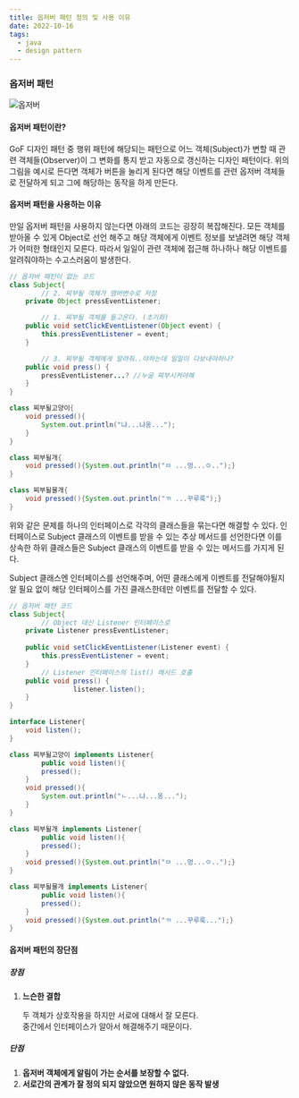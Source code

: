 ```yaml
---
title: 옵저버 패턴 정의 및 사용 이유
date: 2022-10-16
tags:
  - java
  - design pattern
---
```


### 옵저버 패턴

![옵저버](./observer.png)
#### 옵저버 패턴이란?

GoF 디자인 패턴 중 행위 패턴에 해당되는 패턴으로 어느 객체(Subject)가 변할 때 관련 객체들(Observer)이 그 변화를 통지 받고 자동으로 갱신하는 디자인 패턴이다. 위의 그림을 예시로 든다면 객체가 버튼을 눌리게 된다면 해당 이벤트를 관련 옵저버 객체들로 전달하게 되고 그에 해당하는 동작을 하게 만든다.

#### 옵저버 패턴을 사용하는 이유

만일 옵저버 패턴을 사용하지 않는다면 아래의 코드는 굉장히 복잡해진다. 모든 객체를 받아올 수 있게 Object로 선언 해주고 해당 객체에게 이벤트 정보를 보낼려면 해당 객체가 어떠한 형태인지 모른다. 따라서 일일이 관련 객체에 접근해 하나하나 해당 이벤트를 알려줘야하는 수고스러움이 발생한다.

```java
// 옵저버 패턴이 없는 코드
class Subject{
		// 2. 찌부될 객체가 맴버변수로 저장
    private Object pressEventListener;

		// 1. 찌부될 객체를 들고온다. (초기화)
    public void setClickEventListener(Object event) {
        this.pressEventListener = event;
    }

		// 3. 찌부될 객체에게 알려줘..야하는데 일일이 다보내야하나?
    public void press() {
        pressEventListener...? //누굴 찌부시켜야해
    }
}

class 찌부될고양이{
    void pressed(){
        System.out.println("냐...냐옹...");
    }
}

class 찌부될개{
    void pressed(){System.out.println("ㅁ ...멍...ㅇ..");}
}

class 찌부될물개{
    void pressed(){System.out.println("ㄲ ...꾸루룩");}
}
```

위와 같은 문제를 하나의 인터페이스로 각각의 클래스들을 묶는다면 해결할 수 있다. 인터페이스로 Subject 클래스의 이벤트를 받을 수 있는 추상 메서드를 선언한다면 이를 상속한 하위 클래스들은 Subject 클래스의 이벤트를 받을 수 있는 메서드를 가지게 된다.

Subject 클래스엔 인터페이스를 선언해주며, 어떤 클래스에게 이벤트를 전달해야될지 알 필요 없이 해당 인터페이스를 가진 클래스한테만 이벤트를 전달할 수 있다.

```java
// 옵저버 패턴 코드
class Subject{
		// Object 대신 Listener 인터페이스로
    private Listener pressEventListener;
		
    public void setClickEventListener(Listener event) {
        this.pressEventListener = event;
    }
		// Listener 인터페이스의 list() 메서드 호출
    public void press() {
				listener.listen();
    }
}

interface Listener{
    void listen();
}

class 찌부될고양이 implements Listener{
		public void listen(){
        pressed();
    }
    void pressed(){
        System.out.println("ㄴ...냐...옹...");
    }
}

class 찌부될개 implements Listener{
		public void listen(){
        pressed();
    }
    void pressed(){System.out.println("ㅁ ...멍...ㅇ..");}
}

class 찌부될물개 implements Listener{
		public void listen(){
        pressed();
    }
    void pressed(){System.out.println("ㄲ ...꾸루룩...");}
}
```

#### 옵저버 패턴의 장단점

##### 장점  

1. **느슨한 결합**
    
    두 객체가 상호작용을 하지만 서로에 대해서 잘 모른다.  
    중간에서 인터페이스가 알아서 해결해주기 때문이다.
    

##### 단점

1. **옵저버 객체에게 알림이 가는 순서를 보장할 수 없다.**
2. **서로간의 관계가 잘 정의 되지 않았으면 원하지 않은 동작 발생**